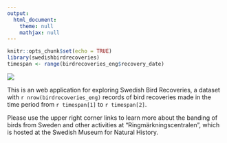 ```yaml
---
output:
  html_document:
    theme: null
    mathjax: null
---
```


```r
knitr::opts_chunk$set(echo = TRUE)
library(swedishbirdrecoveries)
timespan <- range(birdrecoveries_eng$recovery_date)

```

![](nrm-logo.png)

This is an web application for exploring Swedish Bird Recoveries, a dataset with `r nrow(birdrecoveries_eng)` records of bird recoveries made in the time period from `r timespan[1]` to `r timespan[2]`.

Please use the upper right corner links to learn more about the banding of birds from Sweden and other activities at "Ringmärkningscentralen", which is hosted at the Swedish Museum for Natural History.

